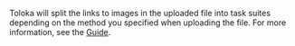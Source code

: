 <Cut title="I have a task for photo classification. When there are more than 5 photos on the page, why does Toloka split them across 2 pages?">

Toloka will split the links to images in the uploaded file into task suites depending on the method you specified when uploading the file. For more information, see the [Guide](/docs/guide/distribute-tasks-by-pages).

</Cut>

